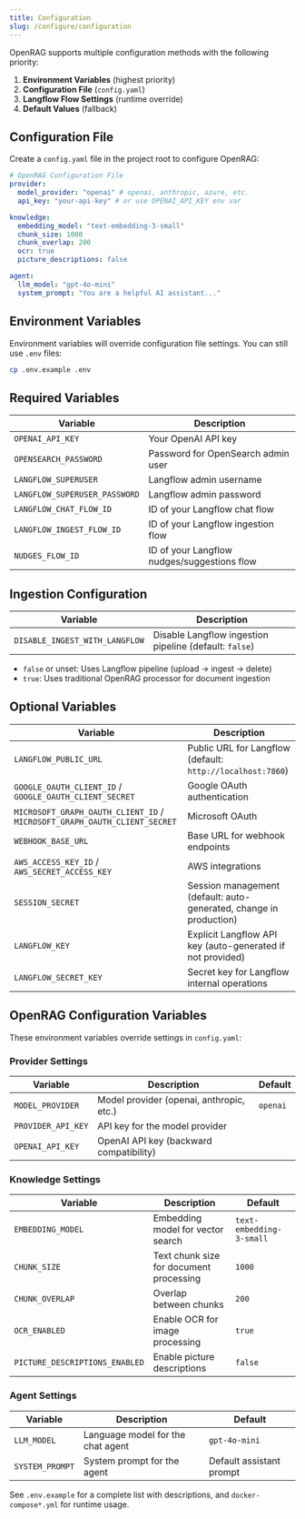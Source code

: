 ```yaml
---
title: Configuration
slug: /configure/configuration
---
```



<PartialExternalPreview />

OpenRAG supports multiple configuration methods with the following priority:

1. **Environment Variables** (highest priority)
2. **Configuration File** (`config.yaml`)
3. **Langflow Flow Settings** (runtime override)
4. **Default Values** (fallback)

## Configuration File

Create a `config.yaml` file in the project root to configure OpenRAG:

```yaml
# OpenRAG Configuration File
provider:
  model_provider: "openai" # openai, anthropic, azure, etc.
  api_key: "your-api-key" # or use OPENAI_API_KEY env var

knowledge:
  embedding_model: "text-embedding-3-small"
  chunk_size: 1000
  chunk_overlap: 200
  ocr: true
  picture_descriptions: false

agent:
  llm_model: "gpt-4o-mini"
  system_prompt: "You are a helpful AI assistant..."
```

## Environment Variables

Environment variables will override configuration file settings. You can still use `.env` files:

```bash
cp .env.example .env
```

## Required Variables

| Variable                      | Description                                 |
| ----------------------------- | ------------------------------------------- |
| `OPENAI_API_KEY`              | Your OpenAI API key                         |
| `OPENSEARCH_PASSWORD`         | Password for OpenSearch admin user          |
| `LANGFLOW_SUPERUSER`          | Langflow admin username                     |
| `LANGFLOW_SUPERUSER_PASSWORD` | Langflow admin password                     |
| `LANGFLOW_CHAT_FLOW_ID`       | ID of your Langflow chat flow               |
| `LANGFLOW_INGEST_FLOW_ID`     | ID of your Langflow ingestion flow          |
| `NUDGES_FLOW_ID`              | ID of your Langflow nudges/suggestions flow |

## Ingestion Configuration

| Variable                       | Description                                            |
| ------------------------------ | ------------------------------------------------------ |
| `DISABLE_INGEST_WITH_LANGFLOW` | Disable Langflow ingestion pipeline (default: `false`) |

- `false` or unset: Uses Langflow pipeline (upload → ingest → delete)
- `true`: Uses traditional OpenRAG processor for document ingestion

## Optional Variables

| Variable                                                                  | Description                                                        |
| ------------------------------------------------------------------------- | ------------------------------------------------------------------ |
| `LANGFLOW_PUBLIC_URL`                                                     | Public URL for Langflow (default: `http://localhost:7860`)         |
| `GOOGLE_OAUTH_CLIENT_ID` / `GOOGLE_OAUTH_CLIENT_SECRET`                   | Google OAuth authentication                                        |
| `MICROSOFT_GRAPH_OAUTH_CLIENT_ID` / `MICROSOFT_GRAPH_OAUTH_CLIENT_SECRET` | Microsoft OAuth                                                    |
| `WEBHOOK_BASE_URL`                                                        | Base URL for webhook endpoints                                     |
| `AWS_ACCESS_KEY_ID` / `AWS_SECRET_ACCESS_KEY`                             | AWS integrations                                                   |
| `SESSION_SECRET`                                                          | Session management (default: auto-generated, change in production) |
| `LANGFLOW_KEY`                                                            | Explicit Langflow API key (auto-generated if not provided)         |
| `LANGFLOW_SECRET_KEY`                                                     | Secret key for Langflow internal operations                        |

## OpenRAG Configuration Variables

These environment variables override settings in `config.yaml`:

### Provider Settings

| Variable           | Description                              | Default  |
| ------------------ | ---------------------------------------- | -------- |
| `MODEL_PROVIDER`   | Model provider (openai, anthropic, etc.) | `openai` |
| `PROVIDER_API_KEY` | API key for the model provider           |          |
| `OPENAI_API_KEY`   | OpenAI API key (backward compatibility)  |          |

### Knowledge Settings

| Variable                       | Description                             | Default                  |
| ------------------------------ | --------------------------------------- | ------------------------ |
| `EMBEDDING_MODEL`              | Embedding model for vector search       | `text-embedding-3-small` |
| `CHUNK_SIZE`                   | Text chunk size for document processing | `1000`                   |
| `CHUNK_OVERLAP`                | Overlap between chunks                  | `200`                    |
| `OCR_ENABLED`                  | Enable OCR for image processing         | `true`                   |
| `PICTURE_DESCRIPTIONS_ENABLED` | Enable picture descriptions             | `false`                  |

### Agent Settings

| Variable        | Description                       | Default                  |
| --------------- | --------------------------------- | ------------------------ |
| `LLM_MODEL`     | Language model for the chat agent | `gpt-4o-mini`            |
| `SYSTEM_PROMPT` | System prompt for the agent       | Default assistant prompt |

See `.env.example` for a complete list with descriptions, and `docker-compose*.yml` for runtime usage.

